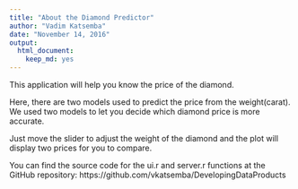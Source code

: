 ---
title: "About the Diamond Predictor"
author: "Vadim Katsemba"
date: "November 14, 2016"
output: 
  html_document: 
    keep_md: yes
---

This application will help you know the price of the diamond.

Here, there are two models used to predict the price from
the weight(carat). We used two models to let you decide which
diamond price is more accurate.

Just move the slider to adjust the weight of the diamond and the
plot will display two prices for you to compare.

You can find the source code for the ui.r and server.r functions at
the GitHub repository: https://github.com/vkatsemba/DevelopingDataProducts